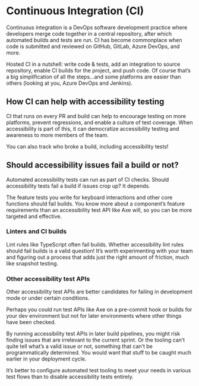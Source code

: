 # Continuous Integration (CI)

Continuous integration is a DevOps software development practice where developers merge code together in a central repository, after which automated builds and tests are run. CI has become commonplace when code is submitted and reviewed on GitHub, GitLab, Azure DevOps, and more.

Hosted CI in a nutshell: write code & tests, add an integration to source repository, enable CI builds for the project, and push code. Of course that’s a big simplification of all the steps...and some platforms are easier than others (looking at you, Azure DevOps and Jenkins).

## How CI can help with accessibility testing

CI that runs on every PR and build can help to encourage testing on more platforms, prevent regressions, and enable a culture of test coverage. When accessibility is part of this, it can democratize accessibility testing and awareness to more members of the team.

You can also track who broke a build, including accessibility tests!

## Should accessibility issues fail a build or not?

Automated accessibility tests can run as part of CI checks. Should accessibility tests fail a build if issues crop up? It depends.

The feature tests you write for keyboard interactions and other core functions should fail builds. You know more about a component’s feature requirements than an accessibility test API like Axe will, so you can be more targeted and effective.

### Linters and CI builds

Lint rules like TypeScript often fail builds. Whether accessibility lint rules should fail builds is a valid question! It’s worth experimenting with your team and figuring out a process that adds just the right amount of friction, much like snapshot testing.

### Other accessibility test APIs

Other accessibility test APIs are better candidates for failing in development mode or under certain conditions.

Perhaps you could run test APIs like Axe on a pre-commit hook or builds for your dev environment but not for later environments where other things have been checked.

By running accessibility test APIs in later build pipelines, you might risk finding issues that are irrelevant to the current sprint. Or the tooling can’t quite tell what’s a valid issue or not, something that can’t be programmatically determined. You would want that stuff to be caught much earlier in your deployment cycle.

It’s better to configure automated test tooling to meet your needs in various test flows than to disable accessibility tests entirely.